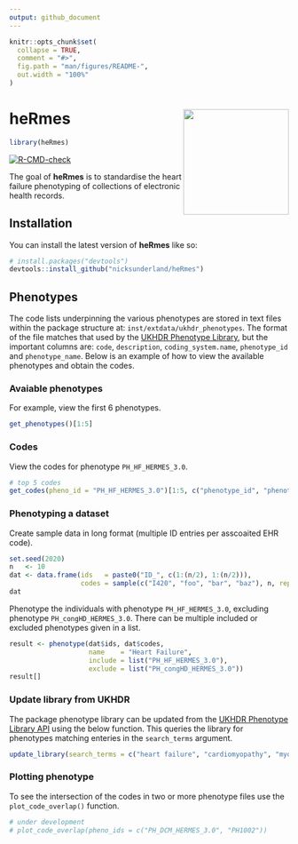 ```yaml
---
output: github_document
---
```


<!-- README.md is generated from README.Rmd. Please edit that file -->

```r
knitr::opts_chunk$set(
  collapse = TRUE,
  comment = "#>",
  fig.path = "man/figures/README-",
  out.width = "100%"
)
```

# heRmes <img src="man/figures/hex.png" align="right" width="190"/>
```r
library(heRmes) 
```

<!-- badges: start -->
[![R-CMD-check](https://github.com/nicksunderland/heRmes/actions/workflows/R-CMD-check.yaml/badge.svg)](https://github.com/nicksunderland/heRmes/actions/workflows/R-CMD-check.yaml)
<!-- badges: end -->

The goal of **heRmes** is to standardise the heart failure phenotyping of collections of electronic health records. 

## Installation

You can install the latest version of **heRmes** like so:

``` r
# install.packages("devtools")
devtools::install_github("nicksunderland/heRmes")
```

## Phenotypes
The code lists underpinning the various phenotypes are stored in text files within the package structure at: `inst/extdata/ukhdr_phenotypes`. The format of the file matches that used by the [UKHDR Phenotype Library](https://phenotypes.healthdatagateway.org), but the important columns are: `code`,	`description`, `coding_system.name`, `phenotype_id` and `phenotype_name`. Below is an example of how to view the available phenotypes and obtain the codes.  

### Avaiable phenotypes
For example, view the first 6 phenotypes. 
```r
get_phenotypes()[1:5]
```

### Codes
View the codes for phenotype `PH_HF_HERMES_3.0`.
```r
# top 5 codes
get_codes(pheno_id = "PH_HF_HERMES_3.0")[1:5, c("phenotype_id", "phenotype_name", "coding_system.name", "code")]
```

### Phenotyping a dataset
Create sample data in long format (multiple ID entries per asscoaited EHR code).
```r
set.seed(2020)
n   <- 10
dat <- data.frame(ids   = paste0("ID_", c(1:(n/2), 1:(n/2))), 
                  codes = sample(c("I420", "foo", "bar", "baz"), n, replace = TRUE))
dat
```

Phenotype the individuals with phenotype `PH_HF_HERMES_3.0`, excluding phenotype `PH_congHD_HERMES_3.0`. There can be multiple included or excluded phenotypes given in a list. 
```r
result <- phenotype(dat$ids, dat$codes, 
                    name    = "Heart Failure", 
                    include = list("PH_HF_HERMES_3.0"), 
                    exclude = list("PH_congHD_HERMES_3.0"))
result[]
```

### Update library from UKHDR
The package phenotype library can be updated from the [UKHDR Phenotype Library API](https://phenotypes.healthdatagateway.org/api/v1/) using the below function. This queries the library for phenotypes matching enteries in the `search_terms` argument. 
```r
update_library(search_terms = c("heart failure", "cardiomyopathy", "myocardial infarction"))
```

### Plotting phenotype 
To see the intersection of the codes in two or more phenotype files use the `plot_code_overlap()` function. 
```r
# under development
# plot_code_overlap(pheno_ids = c("PH_DCM_HERMES_3.0", "PH1002"))
```

